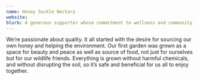 ```yaml
---
name: Honey Suckle Nectary
website: 
blurb: A generous supporter whose commitment to wellness and community service makes our benefit event possible. Their partnership exemplifies values of compassion and connection.
---
```


We’re passionate about quality. It all started with the desire for sourcing our own honey and helping the environment. Our first garden was grown as a space for beauty and peace as well as source of food, not just for ourselves but for our wildlife friends. Everything is grown without harmful chemicals, and without disrupting the soil, so it’s safe and beneficial for us all to enjoy together.

